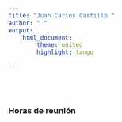 ```yaml
---
title: "Juan Carlos Castillo "
author: " "
output:
    html_document:
        theme: united
        highlight: tango

---
```


<br/>
<br/>



### Horas de reunión
<br/>

<!-- Calendly inline widget begin -->
<div class="calendly-inline-widget" data-url="https://calendly.com/juan_castillo/horasofi" style="min-width:320px;height:580px;"></div>
<script type="text/javascript" src="https://assets.calendly.com/assets/external/widget.js"></script>
<!-- Calendly inline widget end -->
